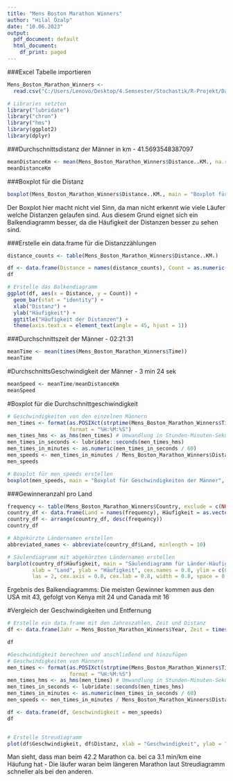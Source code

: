 ```yaml
---
title: "Mens Boston Marathon Winners"
author: "Hilal Özalp"
date: "10.06.2023"
output:
  pdf_document: default
  html_document:
    df_print: paged
---
```

###Excel Tabelle importieren
```r
Mens_Boston_Marathon_Winners <-
  read.csv("C:/Users/Lenovo/Desktop/4.Semsester/Stochastik/R-Projekt/Daten/Mens_Boston_Marathon_Winners.csv")

# Libraries setzten
library("lubridate")
library("chron")
library("hms")
library(ggplot2)
library(dplyr)
```


###Durchschnittsdistanz der Männer in km - 41.5693548387097 
```r
meanDistanceKm <- mean(Mens_Boston_Marathon_Winners$Distance..KM., na.rm = TRUE)
meanDistanceKm
```

###Boxplot für die Distanz
```r
boxplot(Mens_Boston_Marathon_Winners$Distance..KM., main = "Boxplot für die Distanz", horizontal = TRUE)
```

Der Boxplot hier macht nicht viel Sinn, da man nicht erkennt wie viele Läufer welche Distanzen gelaufen sind.
Aus diesem Grund eignet sich ein Balkendiagramm besser, da die Häufigkeit der Distanzen besser zu sehen sind.

###Erstelle ein data.frame für die Distanzzählungen
```r
distance_counts <- table(Mens_Boston_Marathon_Winners$Distance..KM.)

df <- data.frame(Distance = names(distance_counts), Count = as.numeric(distance_counts))
df

# Erstelle das Balkendiagramm
ggplot(df, aes(x = Distance, y = Count)) +
  geom_bar(stat = "identity") +
  xlab("Distanz") +
  ylab("Häufigkeit") +
  ggtitle("Häufigkeit der Distanzen") +
  theme(axis.text.x = element_text(angle = 45, hjust = 1))
```


###Durchschnittszeit der Männer - 02:21:31
```r

meanTime <- mean(times(Mens_Boston_Marathon_Winners$Time))
meanTime
```


#DurchschnittsGeschwindigkeit der Männer - 3 min 24 sek
```r
meanSpeed <- meanTime/meanDistanceKm
meanSpeed
```

#Boxplot für die Durchschnittgeschwindigkeit
```r
# Geschwindigkeiten von den einzelnen Männern
men_times <- format(as.POSIXct(strptime(Mens_Boston_Marathon_Winners$Time, format="%H:%M:%S")), 
                    format = "%H:%M:%S")
men_times_hms <- as_hms(men_times) # Umwandlung in Stunden-Minuten-Sekunden
men_times_in_seconds <- lubridate::seconds(men_times_hms)
men_times_in_minutes <- as.numeric(men_times_in_seconds / 60)
men_speeds <- men_times_in_minutes / Mens_Boston_Marathon_Winners$Distance..KM.
men_speeds

# Boxplot für men_speeds erstellen
boxplot(men_speeds, main = "Boxplot für Geschwindigkeiten der Männer", xlab = "Geschwindigkeit (Minuten pro Kilometer)", horizontal = TRUE)

```



###Gewinneranzahl pro Land
```r

frequency <- table(Mens_Boston_Marathon_Winners$Country, exclude = c(NULL, ""))
country_df <- data.frame(Land = names(frequency), Häufigkeit = as.vector(unname(frequency)))
country_df <- arrange(country_df, desc(frequency))
country_df

# Abgekürzte Ländernamen erstellen
abbreviated_names <- abbreviate(country_df$Land, minlength = 10)

# Säulendiagramm mit abgekürzten Ländernamen erstellen
barplot(country_df$Häufigkeit, main = "Säulendiagramm für Länder-Häufigkeit",
        xlab = "Land", ylab = "Häufigkeit", cex.names = 0.8, ylim = c(0, max(country_df$Häufigkeit) + 1), 
        las = 2, cex.axis = 0.8, cex.lab = 0.8, width = 0.8, space = 0.5, names.arg = abbreviated_names)


```
Ergebnis des Balkendiagramms: Die meisten Gewinner kommen aus den USA mit 43, gefolgt von Kenya mit 24 und Canada mit 16


#Vergleich der Geschwindigkeiten und Entfernung
```r
# Erstelle ein data.frame mit den Jahreszahlen, Zeit und Distanz
df <- data.frame(Jahr = Mens_Boston_Marathon_Winners$Year, Zeit = times(Mens_Boston_Marathon_Winners$Time), Distanz = Mens_Boston_Marathon_Winners$Distance..KM.)

df

#Geschwindigkeit berechnen und anschließend und hinzufügen
# Geschwindigkeiten von Männern
men_times <- format(as.POSIXct(strptime(Mens_Boston_Marathon_Winners$Time, format="%H:%M:%S")), 
                    format = "%H:%M:%S")
men_times_hms <- as_hms(men_times) # Umwandlung in Stunden-Minuten-Sekunden
men_times_in_seconds <- lubridate::seconds(men_times_hms)
men_times_in_minutes <- as.numeric(men_times_in_seconds / 60)
men_speeds <- men_times_in_minutes / Mens_Boston_Marathon_Winners$Distance..KM.

df <- data.frame(df, Geschwindigkeit = men_speeds)
df


# Erstelle Streudiagramm
plot(df$Geschwindigkeit, df$Distanz, xlab = "Geschwindigkeit", ylab = "Distanz", main ="Vergleich zwischen der Geschwindigkeit und der Entfernung")

```
Man sieht, dass man beim 42.2 Marathon ca. bei ca 3.1 min/km eine Häufung hat - Die läufer waran beim längeren Marathon laut Streudiagramm schneller als bei den anderen.







































